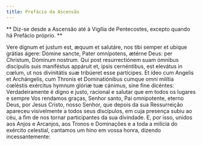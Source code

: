 ```yaml
---
title: Prefácio da Ascensão
---
```


**
Diz-se desde a Ascensão até à Vigília de Pentecostes, excepto quando há
Prefácio próprio.
**

<div class="grid grid-cols-2 gap-5">
  <span class="text-justify">
    Vere dignum et justum est, æquum et salutáre, nos tibi semper et ubíque
    grátias ágere: Dómine sancte, Pater omnípotens, ætérne Deus: per Christum,
    Dóminum nostrum. Qui post resurrectiónem suam ómnibus discípulis suis
    maniféstus appáruit et, ipsis cernéntibus, est elevátus in cœlum, ut nos
    divinitátis suæ tribúeret esse partícipes. Et ídeo cum Angelis et
    Archángelis, cum Thronis et Dominatiónibus cumque omni milítia cœléstis
    exércitus hymnum glóriæ tuæ cánimus, sine fine dicéntes:
  </span>
  <span class="text-justify">
    Verdadeiramente é digno e justo, racional e salutar que em todos os lugares
    e sempre Vos rendamos graças, Senhor santo, Pai omnipotente, eterno Deus,
    por Jesus Cristo, nosso Senhor, que depois da sua Ressurreição apareceu
    visivelmente a todos seus discípulos, em cuja presença subiu ao céu, a fim
    de nos tornar participantes da sua divindade. E, por isso, unidos aos Anjos
    e Arcanjos, aos Tronos e Dominações e a toda a milícia do exército
    celestial, cantamos um hino em vossa honra, dizendo incessantemente:
  </span>
</div>
